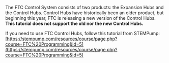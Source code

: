 The FTC Control System consists of two products: the Expansion Hubs and the Control Hubs. Control Hubs have historically been an older product, but beginning this year, FTC is releasing a new version of the Control Hubs. **This tutorial does not support the old nor the new Control Hubs.**

If you need to use FTC Control Hubs, follow this tutorial from STEMPump: [https://stempump.com/resources/course/page.php?course=FTC%20Programming&id=5](https://stempump.com/resources/course/page.php?course=FTC%20Programming&id=5)
